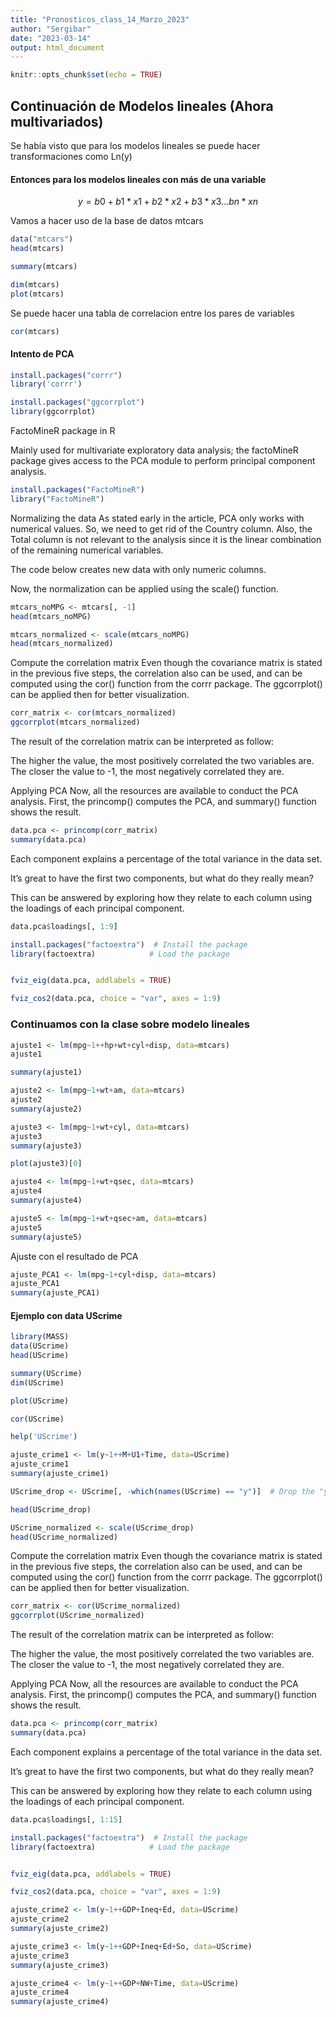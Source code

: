 ```yaml
---
title: "Pronosticos_class_14_Marzo_2023"
author: "Sergibar"
date: "2023-03-14"
output: html_document
---
```


```r
knitr::opts_chunk$set(echo = TRUE)
```

## Continuación de Modelos lineales (Ahora multivariados)

Se había visto que para los modelos lineales se puede hacer transformaciones como Ln(y)

#### Entonces para los modelos lineales con más de una variable 
$$ y = b0 +b1*x1 + b2*x2 + b3*x3 ... bn*xn$$


Vamos a hacer uso de la base de datos mtcars

```r
data("mtcars")
head(mtcars)
```

```r
summary(mtcars)
```

```r
dim(mtcars)
plot(mtcars)
```
Se puede hacer una tabla de correlacion entre los pares de variables

```r
cor(mtcars)
```

#### Intento de PCA

```r
install.packages("corrr")
library('corrr')
```




```r
install.packages("ggcorrplot")
library(ggcorrplot)
```

FactoMineR package in R

Mainly used for multivariate exploratory data analysis; the factoMineR package gives access to the PCA module to perform principal component analysis.

```r
install.packages("FactoMineR")
library("FactoMineR")
```


Normalizing the data
As stated early in the article, PCA only works with numerical values. So, we need to get rid of the Country column. Also, the Total column is not relevant to the analysis since it is the linear combination of the remaining numerical variables.

The code below creates new data with only numeric columns.


Now, the normalization can be applied using the scale() function. 


```r
mtcars_noMPG <- mtcars[, -1] 
head(mtcars_noMPG)
```


```r
mtcars_normalized <- scale(mtcars_noMPG)
head(mtcars_normalized)
```


Compute the correlation matrix
Even though the covariance matrix is stated in the previous five steps, the correlation also can be used, and can be computed using the cor() function from the corrr package. The ggcorrplot() can be applied then for better visualization.   


```r
corr_matrix <- cor(mtcars_normalized)
ggcorrplot(mtcars_normalized)
```


The result of the correlation matrix can be interpreted as follow: 

The higher the value, the most positively correlated the two variables are.
The closer the value to -1, the most negatively correlated they are.


Applying PCA
Now, all the resources are available to conduct the PCA analysis. First, the princomp() computes the PCA, and summary() function shows the result.



```r
data.pca <- princomp(corr_matrix)
summary(data.pca)
```


Each component explains a percentage of the total variance in the data set. 

It’s great to have the first two components, but what do they really mean? 

This can be answered by exploring how they relate to each column using the loadings of each principal component. 


```r
data.pca$loadings[, 1:9]
```

```r
install.packages("factoextra")  # Install the package
library(factoextra)            # Load the package


fviz_eig(data.pca, addlabels = TRUE)
```



```r
fviz_cos2(data.pca, choice = "var", axes = 1:9)
```




### Continuamos con la clase sobre modelo lineales

```r
ajuste1 <- lm(mpg~1++hp+wt+cyl+disp, data=mtcars)
ajuste1
```

```r
summary(ajuste1)
```




```r

ajuste2 <- lm(mpg~1+wt+am, data=mtcars)
ajuste2
summary(ajuste2)
```




```r

ajuste3 <- lm(mpg~1+wt+cyl, data=mtcars)
ajuste3
summary(ajuste3)
```


```r
plot(ajuste3)[0]
```



```r

ajuste4 <- lm(mpg~1+wt+qsec, data=mtcars)
ajuste4
summary(ajuste4)
```



```r

ajuste5 <- lm(mpg~1+wt+qsec+am, data=mtcars)
ajuste5
summary(ajuste5)
```


Ajuste con el resultado de PCA 
```r
ajuste_PCA1 <- lm(mpg~1+cyl+disp, data=mtcars)
ajuste_PCA1
summary(ajuste_PCA1)
```


#### Ejemplo con data UScrime

```r
library(MASS)
data(UScrime)
head(UScrime)
```

```r
summary(UScrime)
dim(UScrime)
```

```r
plot(UScrime)
```



```r
cor(UScrime)
```

```r
help('UScrime')
```



```r
ajuste_crime1 <- lm(y~1++M+U1+Time, data=UScrime)
ajuste_crime1
summary(ajuste_crime1)
```




```r
UScrime_drop <- UScrime[, -which(names(UScrime) == "y")]  # Drop the "y" variable

head(UScrime_drop)
```


```r
UScrime_normalized <- scale(UScrime_drop)
head(UScrime_normalized)
```


Compute the correlation matrix
Even though the covariance matrix is stated in the previous five steps, the correlation also can be used, and can be computed using the cor() function from the corrr package. The ggcorrplot() can be applied then for better visualization.   


```r
corr_matrix <- cor(UScrime_normalized)
ggcorrplot(UScrime_normalized)
```


The result of the correlation matrix can be interpreted as follow: 

The higher the value, the most positively correlated the two variables are.
The closer the value to -1, the most negatively correlated they are.


Applying PCA
Now, all the resources are available to conduct the PCA analysis. First, the princomp() computes the PCA, and summary() function shows the result.



```r
data.pca <- princomp(corr_matrix)
summary(data.pca)
```


Each component explains a percentage of the total variance in the data set. 

It’s great to have the first two components, but what do they really mean? 

This can be answered by exploring how they relate to each column using the loadings of each principal component. 


```r
data.pca$loadings[, 1:15]
```

```r
install.packages("factoextra")  # Install the package
library(factoextra)            # Load the package


fviz_eig(data.pca, addlabels = TRUE)
```



```r
fviz_cos2(data.pca, choice = "var", axes = 1:9)
```



```r
ajuste_crime2 <- lm(y~1++GDP+Ineq+Ed, data=UScrime)
ajuste_crime2
summary(ajuste_crime2)
```



```r
ajuste_crime3 <- lm(y~1++GDP+Ineq+Ed+So, data=UScrime)
ajuste_crime3
summary(ajuste_crime3)
```


```r
ajuste_crime4 <- lm(y~1++GDP+NW+Time, data=UScrime)
ajuste_crime4
summary(ajuste_crime4)
```


